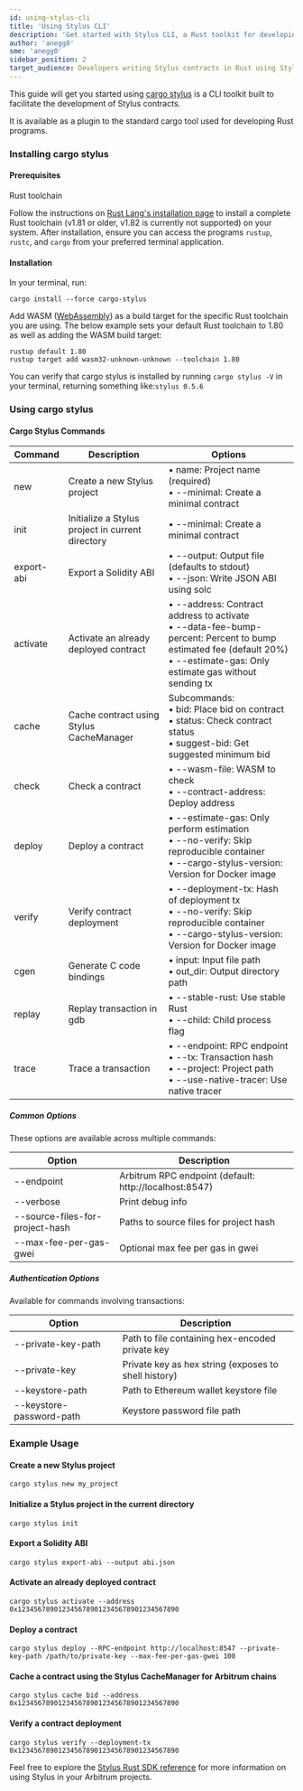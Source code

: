 ```yaml
---
id: using-stylus-cli
title: 'Using Stylus CLI'
description: 'Get started with Stylus CLI, a Rust toolkit for developing Stylus contracts'
author: 'anegg0'
sme: 'anegg0'
sidebar_position: 2
target_audience: Developers writing Stylus contracts in Rust using Stylus
---
```


This guide will get you started using [cargo stylus](https://github.com/OffchainLabs/cargo-stylus) is a CLI toolkit built to facilitate the development of Stylus contracts.

It is available as a plugin to the standard cargo tool used for developing Rust programs.



### Installing cargo stylus

#### Prerequisites

Rust toolchain

Follow the instructions on [Rust Lang's installation page](https://www.rust-lang.org/tools/install) to install a complete Rust toolchain (v1.81 or older, v1.82 is currently not supported) on your system. After installation, ensure you can access the programs `rustup`, `rustc`, and `cargo` from your preferred terminal application.

#### Installation

In your terminal, run:

```shell
cargo install --force cargo-stylus
```

Add WASM ([WebAssembly](https://webassembly.org/)) as a build target for the specific Rust toolchain you are using. The below example sets your default Rust toolchain to 1.80 as well as adding the WASM build target:

```shell
rustup default 1.80
rustup target add wasm32-unknown-unknown --toolchain 1.80
```

You can verify that cargo stylus is installed by running `cargo stylus -V` in your terminal, returning something like:`stylus 0.5.6`

### Using cargo stylus

#### Cargo Stylus Commands

| Command | Description | Options |
|---------|-------------|----------|
| new | Create a new Stylus project | • name: Project name (required) <br />• --minimal: Create a minimal contract |
| init | Initialize a Stylus project in current directory | • --minimal: Create a minimal contract |
| export-abi | Export a Solidity ABI | • --output: Output file (defaults to stdout) <br />• --json: Write JSON ABI using solc |
| activate | Activate an already deployed contract | • --address: Contract address to activate <br />• --data-fee-bump-percent: Percent to bump estimated fee (default 20%) <br />• --estimate-gas: Only estimate gas without sending tx |
| cache | Cache contract using Stylus CacheManager | Subcommands: <br />• bid: Place bid on contract <br />• status: Check contract status <br />• suggest-bid: Get suggested minimum bid |
| check | Check a contract | • --wasm-file: WASM to check <br />• --contract-address: Deploy address |
| deploy | Deploy a contract | • --estimate-gas: Only perform estimation <br />• --no-verify: Skip reproducible container <br />• --cargo-stylus-version: Version for Docker image |
| verify | Verify contract deployment | • --deployment-tx: Hash of deployment tx <br />• --no-verify: Skip reproducible container <br />• --cargo-stylus-version: Version for Docker image |
| cgen | Generate C code bindings | • input: Input file path <br />• out_dir: Output directory path |
| replay | Replay transaction in gdb | • --stable-rust: Use stable Rust <br />• --child: Child process flag |
| trace | Trace a transaction | • --endpoint: RPC endpoint <br />• --tx: Transaction hash <br />• --project: Project path <br />• --use-native-tracer: Use native tracer |

##### Common Options

 These options are available across multiple commands:

| Option | Description |
|--------|-------------|
| --endpoint | Arbitrum RPC endpoint (default: http://localhost:8547) |
| --verbose | Print debug info |
| --source-files-for-project-hash | Paths to source files for project hash |
| --max-fee-per-gas-gwei | Optional max fee per gas in gwei |

##### Authentication Options

Available for commands involving transactions:

| Option | Description |
|--------|-------------|
| --private-key-path | Path to file containing hex-encoded private key |
| --private-key | Private key as hex string (exposes to shell history) |
| --keystore-path | Path to Ethereum wallet keystore file |
| --keystore-password-path | Keystore password file path |


### Example Usage

#### Create a new Stylus project

```shell
cargo stylus new my_project
```

#### Initialize a Stylus project in the current directory

```shell
cargo stylus init
```

#### Export a Solidity ABI

```shell
cargo stylus export-abi --output abi.json
```

#### Activate an already deployed contract

```shell
cargo stylus activate --address 0x1234567890123456789012345678901234567890
```

#### Deploy a contract

```shell
cargo stylus deploy --RPC-endpoint http://localhost:8547 --private-key-path /path/to/private-key --max-fee-per-gas-gwei 100
```


#### Cache a contract using the Stylus CacheManager for Arbitrum chains

```shell
cargo stylus cache bid --address 0x1234567890123456789012345678901234567890
```

#### Verify a contract deployment

```shell
cargo stylus verify --deployment-tx 0x1234567890123456789012345678901234567890
```


Feel free to explore the [Stylus Rust SDK reference](./reference/overview) for more information on using Stylus in your Arbitrum projects.


<!-- ```shell title="cargo stylus --help returns:" -->
<!-- Cargo command for developing Stylus projects -->

<!-- Usage: cargo stylus <COMMAND> -->

<!-- Commands: -->
<!--   new         Create a new Stylus project -->
<!--   init        Initializes a Stylus project in the current directory -->
<!--   export-abi  Export a Solidity ABI -->
<!--   activate    Activate an already deployed contract [aliases: a] -->
<!--   cache       Cache a contract using the Stylus CacheManager for Arbitrum chains -->
<!--   check       Check a contract [aliases: c] -->
<!--   deploy      Deploy a contract [aliases: d] -->
<!--   verify      Verify the deployment of a Stylus contract [aliases: v] -->
<!--   cgen        Generate c code bindings for a Stylus contract -->
<!--   replay      Replay a transaction in gdb [aliases: r] -->
<!--   trace       Trace a transaction [aliases: t] -->
<!--   help        Print this message or the help of the given command(s) -->

<!-- Options: -->
<!--   -h, --help     Print help -->
<!--   -V, --version  Print version -->
<!-- ``` -->
